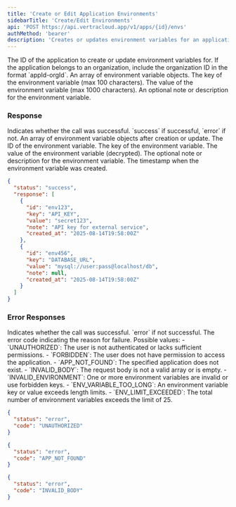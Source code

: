 ```yaml
---
title: 'Create or Edit Application Environments'
sidebarTitle: 'Create/Edit Environments'
api: 'POST https://api.vertracloud.app/v1/apps/{id}/envs'
authMethod: 'bearer'
description: 'Creates or updates environment variables for an application by its ID.'
---
```


<ParamField path="id" type="string" required>
  The ID of the application to create or update environment variables for. If the application belongs to an organization, include the organization ID in the format `appId-orgId`.
</ParamField>

<ParamField body="environments" type="array" required>
  An array of environment variable objects.

  <Expandable title="Toggle object">

  <ParamField name="key" type="string" required>
    The key of the environment variable (max 100 characters).
  </ParamField>

  <ParamField name="value" type="string" required>
    The value of the environment variable (max 1000 characters).
  </ParamField>

  <ParamField name="note" type="string">
    An optional note or description for the environment variable.
  </ParamField>

  </Expandable>
</ParamField>

### Response

<ResponseField name="status" type="string">
  Indicates whether the call was successful. `success` if successful, `error` if not.
</ResponseField>

<ResponseField name="response" type="array">
  An array of environment variable objects after creation or update.

  <Expandable title="Toggle object">

  <ResponseField name="id" type="string">
    The ID of the environment variable.
  </ResponseField>

  <ResponseField name="key" type="string">
    The key of the environment variable.
  </ResponseField>

  <ResponseField name="value" type="string">
    The value of the environment variable (decrypted).
  </ResponseField>

  <ResponseField name="note" type="string | null">
    The optional note or description for the environment variable.
  </ResponseField>

  <ResponseField name="created_at" type="string" format="date-time">
    The timestamp when the environment variable was created.
  </ResponseField>

  </Expandable>
</ResponseField>

<ResponseExample>

```json Response
{
  "status": "success",
  "response": [
    {
      "id": "env123",
      "key": "API_KEY",
      "value": "secret123",
      "note": "API key for external service",
      "created_at": "2025-08-14T19:58:00Z"
    },
    {
      "id": "env456",
      "key": "DATABASE_URL",
      "value": "mysql://user:pass@localhost/db",
      "note": null,
      "created_at": "2025-08-14T19:58:00Z"
    }
  ]
}
```

</ResponseExample>

### Error Responses

<ResponseField name="status" type="string">
  Indicates whether the call was successful. `error` if not successful.
</ResponseField>

<ResponseField name="code" type="string">
  The error code indicating the reason for failure. Possible values:
  - `UNAUTHORIZED`: The user is not authenticated or lacks sufficient permissions.
  - `FORBIDDEN`: The user does not have permission to access the application.
  - `APP_NOT_FOUND`: The specified application does not exist.
  - `INVALID_BODY`: The request body is not a valid array or is empty.
  - `INVALID_ENVIRONMENT`: One or more environment variables are invalid or use forbidden keys.
  - `ENV_VARIABLE_TOO_LONG`: An environment variable key or value exceeds length limits.
  - `ENV_LIMIT_EXCEEDED`: The total number of environment variables exceeds the limit of 25.
</ResponseField>

<ResponseExample>

```json Error Response (403)
{
  "status": "error",
  "code": "UNAUTHORIZED"
}
```

```json Error Response (404)
{
  "status": "error",
  "code": "APP_NOT_FOUND"
}
```

```json Error Response (400)
{
  "status": "error",
  "code": "INVALID_BODY"
}
```

</ResponseExample>